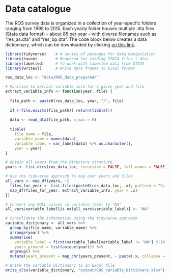 # Data catalogue

The ROS survey data is organized in a collection of year-specfic folders ranging from 1995 to 2015. Each yearly folder houses multiple .dta files (Stata data format) -- about 85 per year -- with diverse filenames such as "res_as.dta" and "res_bp.dta". The code block below creates a data dictionnary, which can be downloaded by clicking [on this link](https://raw.githubusercontent.com/fBedecarrats/Rural_Obs_Madagascar/main/output/ROS_Variable_Dictionary.xlsx 
).

```r
library(tidyverse)    # A series of packages for data manipulation
library(haven)        # Required for reading STATA files (.dta)
library(labelled)     # To work with labelled data from STATA
library(writexl)      # Write data frames to Excel format

ros_data_loc <- "data/ROS_data_prepared/"

# Function to extract variable info for a given year and file
extract_variable_info <- function(year, file) {
  
  file_path <- paste0(ros_data_loc, year, "/", file)
  
  if (!file.exists(file_path)) return(tibble())
  
  data <- read_dta(file_path, n_max = 0)
  
  tibble(
    file_name = file,
    variable_name = names(data),
    variable_label = var_label(data) %>% as.character(),
    year = year)
}

# Obtain all years from the directory structure
years <- list.dirs(ros_data_loc, recursive = FALSE, full.names = FALSE)

# Use the tidyverse approach to map over years and files
all_vars <- map_df(years, ~{
  files_for_year <- list.files(paste0(ros_data_loc, .x), pattern = "\\.dta$", full.names = FALSE)
  map_df(files_for_year, extract_variable_info, year = .x)
})

# Convert any NULL values in variable_label to "NA"
all_vars$variable_label[is.na(all_vars$variable_label)] <- "NA"

# Consolidate the information using the tidyverse approach
variable_dictionary <- all_vars %>%
  group_by(file_name, variable_name) %>%
  arrange(year) %>%  
  summarise(
    variable_label = first(variable_label[variable_label != "NA"] %||% "NA"),
    years_present = list(unique(year))) %>%
  ungroup() %>%
  mutate(years_present = map_chr(years_present, ~ paste(.x, collapse = ",")))

# Write the variable dictionary to an Excel file
write_xlsx(variable_dictionary, "output/ROS_Variable_Dictionary.xlsx")
```

